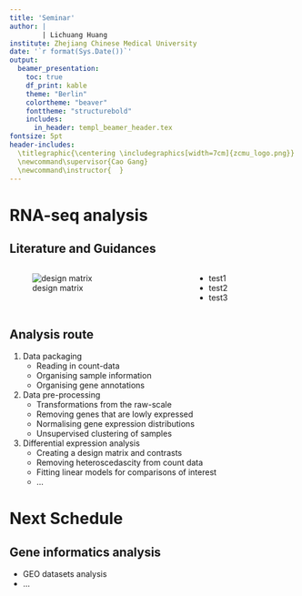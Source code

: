 ```yaml
---
title: 'Seminar'
author: |
        | Lichuang Huang
institute: Zhejiang Chinese Medical University
date: '`r format(Sys.Date())`'
output:
  beamer_presentation:
    toc: true
    df_print: kable
    theme: "Berlin"
    colortheme: "beaver"
    fonttheme: "structurebold"
    includes:
      in_header: templ_beamer_header.tex
fontsize: 5pt
header-includes:
  \titlegraphic{\centering \includegraphics[width=7cm]{zcmu_logo.png}}
  \newcommand\supervisor{Cao Gang}
  \newcommand\instructor{  }
---
```


# RNA-seq analysis

## Literature and Guidances

::: columns 
:::: column 
![design matrix](/home/echo/Pictures/Screenshots/Screenshot from 2022-06-24 12-01-11.png)
::::
:::: column 

+ test1 \textcolor{red}{you know that you have}
+ test2 \textcolor{purple}{Screenshot}
+ test3 \textcolor{red}{}

::::
:::

## Analysis route

1. Data packaging
    + Reading in count-data
    + Organising sample information
    + Organising gene annotations
2. Data pre-processing
    + Transformations from the raw-scale
    + Removing genes that are lowly expressed
    + Normalising gene expression distributions
    + Unsupervised clustering of samples
3. Differential expression analysis
    + Creating a design matrix and contrasts
    + Removing heteroscedascity from count data
    + Fitting linear models for comparisons of interest
    + ...

# Next Schedule

## Gene informatics analysis

+ GEO datasets analysis
+ ...
